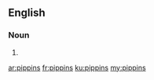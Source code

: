 ==English==

===Noun===
{{head|en}}

# {{plural of|pippin}}

[[ar:pippins]]
[[fr:pippins]]
[[ku:pippins]]
[[my:pippins]]